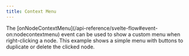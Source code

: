 ```yaml
---
title: Context Menu
---
```



<ExampleLayout>
The [onNodeContextMenu](/api-reference/svelte-flow#event-on:nodecontextmenu) event can be used to show a custom menu when right-clicking a node. This example shows a simple menu with buttons to duplicate or delete the clicked node.

<ExampleViewer
  codePath="examples/interaction/context-menu"
  framework="svelte"
/>
</ExampleLayout>
